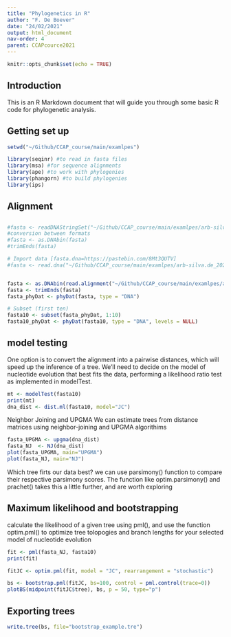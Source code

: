 ```yaml
---
title: "Phylogenetics in R"
author: "F. De Boever"
date: "24/02/2021"
output: html_document
nav-order: 4
parent: CCAPcource2021
---
```


```r
knitr::opts_chunk$set(echo = TRUE)
```

## Introduction

This is an R Markdown document that will guide you through some basic R code for phylogenetic analysis.


## Getting set up

```r
setwd("~/Github/CCAP_course/main/examlpes")
```

```r
library(seqinr) #to read in fasta files
library(msa) #for sequence alignments
library(ape) #to work with phylogenies
library(phangorn) #to build phylogenies
library(ips)
```

## Alignment

##
```r

#fasta <- readDNAStringSet("~/Github/CCAP_course/main/examlpes/arb-silva.de_2021-02-19_id960365.fasta",format='fasta')
#conversion between formats
#fasta <- as.DNAbin(fasta)
#trimEnds(fasta)
```


```r
# Import data [fasta.dna=https://pastebin.com/8Mt3QUTV]
#fasta <- read.dna("~/Github/CCAP_course/main/examlpes/arb-silva.de_2021-02-19_id960365.fasta",format='fasta')


fasta <- as.DNAbin(read.alignment("~/Github/CCAP_course/main/examlpes/arb-silva.de_2021-02-19_id960365.fasta",format='fasta'))
fasta <- trimEnds(fasta)
fasta_phyDat <- phyDat(fasta, type = "DNA")

# Subset (first ten)
fasta10 <- subset(fasta_phyDat, 1:10)
fasta10_phyDat <- phyDat(fasta10, type = "DNA", levels = NULL)
```

## model testing
One option is to convert the alignment into a pairwise distances, which will speed up the inference of a tree. We'll need to decide on the model of nucleotide evolution that best fits the data, performing a likelihood ratio test as implemented in modelTest.

```r
mt <- modelTest(fasta10)
print(mt)
dna_dist <- dist.ml(fasta10, model="JC")
```

Neighbor Joining and UPGMA
We can estimate trees from distance matrices using neighbor-joining and UPGMA algorithims

```r
fasta_UPGMA <- upgma(dna_dist)
fasta_NJ  <- NJ(dna_dist)
plot(fasta_UPGMA, main="UPGMA")
plot(fasta_NJ, main="NJ")

```

Which tree firts our data best? we can use parsimony() function to compare their respective parsimony scores. The function like optim.parsimony() and prachet() takes this a little further, and are worth exploring

## Maximum likelihood and bootstrapping

calculate the likelihood of a given tree using pml(), and use the function optim.pml() to optimize tree tolopogies and branch lengths for your selected model of nucleotide evolution

```r
fit <- pml(fasta_NJ, fasta10)
print(fit)
```

```r
fitJC <- optim.pml(fit, model = "JC", rearrangement = "stochastic")
```

```r
bs <- bootstrap.pml(fitJC, bs=100, control = pml.control(trace=0))
plotBS(midpoint(fitJC$tree), bs, p = 50, type="p")
```


## Exporting trees
```r
write.tree(bs, file="bootstrap_example.tre")
```


